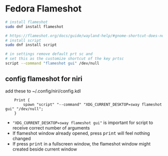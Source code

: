 # Fedora Flameshot


```bash
# install flameshot
sudo dnf install flameshot

# https://flameshot.org/docs/guide/wayland-help/#gnome-shortcut-does-not-trigger-flameshot
# install script
sudo dnf install script

# in settings remove default prt sc and
# set this as the customize shortcut of the key prtsc
script --command "flameshot gui" /dev/null
```


## config flameshot for niri

add these to ~/.config/niri/config.kdl

```kdl
    Print { 
        spawn "script" "--command" "XDG_CURRENT_DESKTOP=sway flameshot gui" "/dev/null";
    }
```

- `"XDG_CURRENT_DESKTOP=sway flameshot gui"` is important for script to receive correct number of arguments
- If flameshot window already opened, press <kbd>print</kbd> will feel nothing changed
- If press <kbd>print</kbd> in a fullscreen window, the flameshot window might created beside current window 
